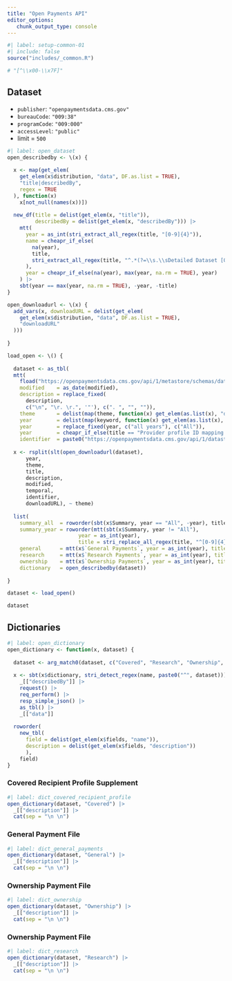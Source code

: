 ```yaml
---
title: "Open Payments API"
editor_options: 
   chunk_output_type: console
---
```

```r
#| label: setup-common-01
#| include: false
source("includes/_common.R")

# "[^\\x00-\\x7F]"
```

## Dataset

   * `publisher`: `"openpaymentsdata.cms.gov"`
   * `bureauCode`: `"009:38"`
   * `programCode`: `"009:000"`
   * `accessLevel`: `"public"`
   * limit = `500`

```r
#| label: open_dataset
open_describedby <- \(x) {
  
  x <- map(get_elem(
    get_elem(x$distribution, "data", DF.as.list = TRUE),
    "title|describedBy",
    regex = TRUE
  ), function(x)
    x[not_null(names(x))])
  
  new_df(title = delist(get_elem(x, "title")),
         describedBy = delist(get_elem(x, "describedBy"))) |>
    mtt(
      year = as_int(stri_extract_all_regex(title, "[0-9]{4}")),
      name = cheapr_if_else(
        na(year),
        title,
        stri_extract_all_regex(title, "^.*(?=\\s.\\sDetailed Dataset [0-9]{4} Reporting Year)")
      ),
      year = cheapr_if_else(na(year), max(year, na.rm = TRUE), year)
    ) |>
    sbt(year == max(year, na.rm = TRUE), -year, -title)
}

open_downloadurl <- \(x) {
  add_vars(x, downloadURL = delist(get_elem(
    get_elem(x$distribution, "data", DF.as.list = TRUE),
    "downloadURL"
  )))
  
}

load_open <- \() {
  
  dataset <- as_tbl(
  mtt(
    fload("https://openpaymentsdata.cms.gov/api/1/metastore/schemas/dataset/items?show-reference-ids"), 
    modified    = as_date(modified), 
    description = replace_fixed(
      description, 
      c("\n", "\r. \r.", '"'), c(". ", "", "")),
    theme       = delist(map(theme, function(x) get_elem(as.list(x), "data"))), 
    year        = delist(map(keyword, function(x) get_elem(as.list(x), "data"))), 
    year        = replace_fixed(year, c("all years"), c("All")),
    year        = cheapr_if_else(title == "Provider profile ID mapping table", "All", year),
    identifier  = paste0("https://openpaymentsdata.cms.gov/api/1/datastore/query/", identifier, "/0")))
  
  x <- rsplit(slt(open_downloadurl(dataset),
      year,
      theme,
      title,
      description,
      modified,
      temporal,
      identifier,
      downloadURL), ~ theme)
  
  list(
    summary_all  = roworder(sbt(x$Summary, year == "All", -year), title),
    summary_year = roworder(mtt(sbt(x$Summary, year != "All"), 
                       year = as_int(year),
                       title = stri_replace_all_regex(title, "^[0-9]{4} ", "")), title, -year),
    general      = mtt(x$`General Payments`, year = as_int(year), title = NULL),
    research     = mtt(x$`Research Payments`, year = as_int(year), title = NULL),
    ownership    = mtt(x$`Ownership Payments`, year = as_int(year), title = NULL),
    dictionary   = open_describedby(dataset))
  
}

dataset <- load_open()

dataset
```

## Dictionaries

```r
#| label: open_dictionary
open_dictionary <- function(x, dataset) {
  
  dataset <- arg_match0(dataset, c("Covered", "Research", "Ownership", "General"))  
  
  x <- sbt(x$dictionary, stri_detect_regex(name, paste0("^", dataset))) |> 
    _[["describedBy"]] |> 
    request() |> 
    req_perform() |> 
    resp_simple_json() |> 
    as_tbl() |> 
    _[["data"]]
  
  roworder(
    new_tbl(
      field = delist(get_elem(x$fields, "name")),
      description = delist(get_elem(x$fields, "description"))
      ), 
    field)
}
```

### Covered Recipient Profile Supplement

```r
#| label: dict_covered_recipient_profile
open_dictionary(dataset, "Covered") |> 
  _[["description"]] |> 
  cat(sep = "\n \n")
```

### General Payment File

```r
#| label: dict_general_payments
open_dictionary(dataset, "General") |> 
  _[["description"]] |> 
  cat(sep = "\n \n")
```

### Ownership Payment File

```r
#| label: dict_ownership
open_dictionary(dataset, "Ownership") |> 
  _[["description"]] |> 
  cat(sep = "\n \n")
```

### Ownership Payment File

```r
#| label: dict_research
open_dictionary(dataset, "Research") |> 
  _[["description"]] |> 
  cat(sep = "\n \n")
```
